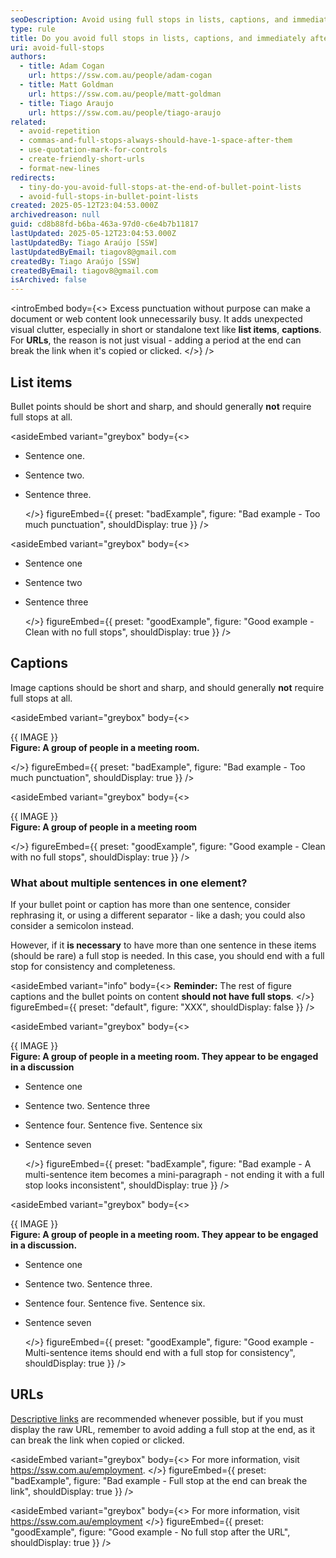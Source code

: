 ```yaml
---
seoDescription: Avoid using full stops in lists, captions, and immediately after a URL to keep your text clean and concise.
type: rule
title: Do you avoid full stops in lists, captions, and immediately after a URL?
uri: avoid-full-stops
authors:
  - title: Adam Cogan
    url: https://ssw.com.au/people/adam-cogan
  - title: Matt Goldman
    url: https://ssw.com.au/people/matt-goldman
  - title: Tiago Araujo
    url: https://ssw.com.au/people/tiago-araujo
related:
  - avoid-repetition
  - commas-and-full-stops-always-should-have-1-space-after-them
  - use-quotation-mark-for-controls
  - create-friendly-short-urls
  - format-new-lines
redirects:
  - tiny-do-you-avoid-full-stops-at-the-end-of-bullet-point-lists
  - avoid-full-stops-in-bullet-point-lists
created: 2025-05-12T23:04:53.000Z
archivedreason: null
guid: cd8b88fd-b6ba-463a-97d0-c6e4b7b11817
lastUpdated: 2025-05-12T23:04:53.000Z
lastUpdatedBy: Tiago Araújo [SSW]
lastUpdatedByEmail: tiagov8@gmail.com
createdBy: Tiago Araújo [SSW]
createdByEmail: tiagov8@gmail.com
isArchived: false
---
```


<introEmbed
  body={<>
Excess punctuation without purpose can make a document or web content look unnecessarily busy. It adds unexpected visual clutter, especially in short or standalone text like **list items**, **captions**. For **URLs**, the reason is not just visual - adding a period at the end can break the link when it's copied or clicked.
  </>}
/>
## List items

Bullet points should be short and sharp, and should generally **not** require full stops at all.

<asideEmbed
  variant="greybox"
  body={<>
    
* Sentence one.
* Sentence two.
* Sentence three.

  </>}
  figureEmbed={{
    preset: "badExample",
    figure: "Bad example - Too much punctuation",
    shouldDisplay: true
  }}
/>

<asideEmbed
  variant="greybox"
  body={<>
    
* Sentence one
* Sentence two
* Sentence three

  </>}
  figureEmbed={{
    preset: "goodExample",
    figure: "Good example - Clean with no full stops",
    shouldDisplay: true
  }}
/>

## Captions

Image captions should be short and sharp, and should generally **not** require full stops at all.

<asideEmbed
  variant="greybox"
  body={<>
    
&#123;&#123; IMAGE &#125;&#125;\
**Figure: A group of people in a meeting room.**

  </>}
  figureEmbed={{
    preset: "badExample",
    figure: "Bad example - Too much punctuation",
    shouldDisplay: true
  }}
/>

<asideEmbed
  variant="greybox"
  body={<>
    
&#123;&#123; IMAGE &#125;&#125;\
**Figure: A group of people in a meeting room**

  </>}
  figureEmbed={{
    preset: "goodExample",
    figure: "Good example - Clean with no full stops",
    shouldDisplay: true
  }}
/>

### What about multiple sentences in one element?

If your bullet point or caption has more than one sentence, consider rephrasing it, or using a different separator - like a dash; you could also consider a semicolon instead.

However, if it **is necessary** to have more than one sentence in these items (should be rare) a full stop is needed. In this case, you should end with a full stop for consistency and completeness.

<asideEmbed
  variant="info"
  body={<>
    **Reminder:** The rest of figure captions and the bullet points on content **should not have full stops**.
  </>}
  figureEmbed={{
    preset: "default",
    figure: "XXX",
    shouldDisplay: false
  }}
/>

<asideEmbed
  variant="greybox"
  body={<>
    
&#123;&#123; IMAGE &#125;&#125;\
**Figure: A group of people in a meeting room. They appear to be engaged in a discussion**

* Sentence one
* Sentence two. Sentence three
* Sentence four. Sentence five. Sentence six
* Sentence seven

  </>}
  figureEmbed={{
    preset: "badExample",
    figure: "Bad example - A multi-sentence item becomes a mini-paragraph - not ending it with a full stop looks inconsistent",
    shouldDisplay: true
  }}
/>

<asideEmbed
  variant="greybox"
  body={<>
    
&#123;&#123; IMAGE &#125;&#125;\
**Figure: A group of people in a meeting room. They appear to be engaged in a discussion.**

* Sentence one
* Sentence two. Sentence three.
* Sentence four. Sentence five. Sentence six.
* Sentence seven

  </>}
  figureEmbed={{
    preset: "goodExample",
    figure: "Good example - Multi-sentence items should end with a full stop for consistency",
    shouldDisplay: true
  }}
/>

## URLs

[Descriptive links](/descriptive-links) are recommended whenever possible, but if you must display the raw URL, remember to avoid adding a full stop at the end, as it can break the link when copied or clicked.

<asideEmbed
  variant="greybox"
  body={<>
    For more information, visit <https://ssw.com.au/employment>.
  </>}
  figureEmbed={{
    preset: "badExample",
    figure: "Bad example - Full stop at the end can break the link",
    shouldDisplay: true
  }}
/>

<asideEmbed
  variant="greybox"
  body={<>
    For more information, visit <https://ssw.com.au/employment>
  </>}
  figureEmbed={{
    preset: "goodExample",
    figure: "Good example - No full stop after the URL",
    shouldDisplay: true
  }}
/>
